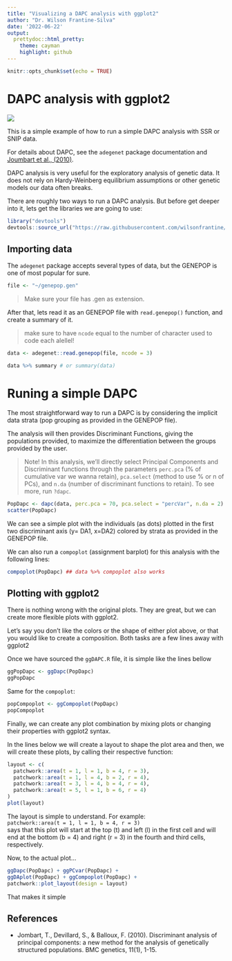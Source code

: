 ```yaml
---
title: "Visualizing a DAPC analysis with ggplot2"
author: "Dr. Wilson Frantine-Silva"
date: '2022-06-22'
output:
  prettydoc::html_pretty:
    theme: cayman
    highlight: github
---
```


```r
knitr::opts_chunk$set(echo = TRUE)
```

# DAPC analysis with ggplot2

![](./images/com.png)


This is a simple example of how to run a simple DAPC analysis with SSR or SNIP data.

For details about DAPC, see the `adegenet` package documentation and [Joumbart et al., (2010)](#References). 

DAPC analysis is very useful for the exploratory analysis of genetic data. It does not rely on Hardy-Weinberg equilibrium assumptions or other genetic models our data often breaks.

There are roughly two ways to run a DAPC analysis. But before get deeper into it, lets get the libraries we are going to use:


```r
library("devtools")
devtools::source_url("https://raw.githubusercontent.com/wilsonfrantine/ggDAPC/main/ggDAPC.R")
```

## Importing data 

The `adegenet` package accepts several types of data, but the GENEPOP is one of most popular for sure.    

```r
file <- "~/genepop.gen"
```

 > Make sure your file has .gen as extension.


After that, lets read it as an GENEPOP file with `read.genepop()` function, and create a summary of it.    

 > make sure to have `ncode` equal to the number of character used to code each alellel!

```r
data <- adegenet::read.genepop(file, ncode = 3)
```

```r
data %>% summary # or summary(data)
```


# Runing a simple DAPC

The most straightforward way to run a DAPC is by considering the implicit data strata (pop grouping as provided in the GENEPOP file).

The analysis will then provides Discriminant Functions, giving the populations provided, to maximize the differentiation between the groups provided by the user.

> Note! In this analysis, we'll directly select Principal Components and Discriminant functions through the parameters `perc.pca` (% of cumulative var we wanna retain), `pca.select` (method to use % or n of PCs), and `n.da` (number of discriminant functions to retain). To see more, run `?dapc`.

```r
PopDapc <- dapc(data, perc.pca = 70, pca.select = "percVar", n.da = 2)
scatter(PopDapc)
```

We can see a simple plot with the individuals (as dots) plotted in the first two discriminant axis (y= DA1, x=DA2) colored by strata as provided in the GENEPOP file.


We can also run a `compoplot` (assignment barplot) for this analysis with the following lines:

```r
compoplot(PopDapc) ## data %>% compoplot also works
```


## Plotting with ggplot2

There is nothing wrong with the original plots. They are great, but we can create more flexible plots with ggplot2.

Let's say you don't like the colors or the shape of either plot above, or that you would like to create a composition. Both tasks are a few lines away with ggplot2

Once we have sourced the `ggDAPC.R` file, it is simple like the lines bellow


```r
ggPopDapc <- ggDapc(PopDapc)
ggPopDapc
```

Same for the `compoplot`:

```r
popCompoplot <- ggCompoplot(PopDapc)
popCompoplot
```

Finally, we can create any plot combination by mixing plots or changing their properties with ggplot2 syntax. 

In the lines below we will create a layout to shape the plot area and then, we will create these plots, by calling their respective function:

```r
layout <- c(
  patchwork::area(t = 1, l = 1, b = 4, r = 3),
  patchwork::area(t = 1, l = 4, b = 2, r = 4),
  patchwork::area(t = 3, l = 4, b = 4, r = 4),
  patchwork::area(t = 5, l = 1, b = 6, r = 4)
)
plot(layout)
```

The layout is simple to understand. For example:     
`patchwork::area(t = 1, l = 1, b = 4, r = 3)`     
says that this plot will start at the top (t) and left (l) in the first cell and will end at the bottom (b = 4) and right (r = 3) in the fourth and third cells, respectively.

Now, to the actual plot... 

```r
ggDapc(PopDapc) + ggPCvar(PopDapc) + 
ggDAplot(PopDapc) + ggCompoplot(PopDapc) +
patchwork::plot_layout(design = layout)

```

That makes it simple


## References<a id="References"></a>

- Jombart, T., Devillard, S., & Balloux, F. (2010). Discriminant analysis of principal components: a new method for the analysis of genetically structured populations. BMC genetics, 11(1), 1-15.

